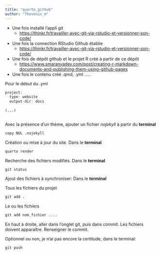 ```yaml
---
title: "quarto_github"
author: "Thevenin_m"
---
```


* Une fois installé l'appli git
  - <https://thinkr.fr/travailler-avec-git-via-rstudio-et-versionner-son-code/>

* Une fois la connection RStudio Github établie
  - <https://thinkr.fr/travailler-avec-git-via-rstudio-et-versionner-son-code/>

* Une fois de dépôt github et le projet R créé à partir de ce dépôt
  - <https://www.smaranyadey.com/post/creating-r-markdown-documents-and-publishing-them-using-github-pages>
  
* Une fois le contenu créé .qmd, .yml .....

Pour le début du .yml
```r
project:
  type: website
  output-dir: docs
  
(...)  
  
```

Avec la présence d'un thème, ajouter un fichier *nojekyll* à partir du **terminal**
```r
copy NUL .nojekyll
```


Création ou mise à jour du site. Dans le **terminal**

```r
quarto render
```

Recherche des fichiers modifiés.  Dans le **terminal**

```r
git status
```

Ajout des fichiers à synchroniser:   Dans le **terminal**


Tous les fichiers du projet
```r
git add .
```

Le ou les fichiers
```r
git add nom_fichier ....
```

En haut à droite, aller dans l'onglet git, puis dans commit. Les fichiers doivent apparaître. Renseigner le commit.  

Optionnel ou non, je n'ai pas encore la certitude, dans le terminal: 

```r
git push
```








